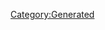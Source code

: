 {{Texts/Music
 |ID=24
 |MusicName=不確定性☆COSMIC MOVEMENT
 |OfficialName=不確定性☆COSMIC MOVEMENT
 |VocalName=ワルキューレ　美雲ΔJUNNA フレイアΔ鈴木みのり カナメΔ安野希世乃 レイナΔ東山奈央 マキナΔ西田望見
 |VocalNameLF=ワルキューレ　美雲ΔJUNNA　フレイアΔ鈴木みのり
カナメΔ安野希世乃　レイナΔ東山奈央　マキナΔ西田望見
 |Description=作品：マクロスΔ

歌手：ワルキューレ
　　　美雲ΔJUNNA　フレイアΔ鈴木みのり
　　　カナメΔ安野希世乃　レイナΔ東山奈央
　　　マキナΔ西田望見

作詞：深川琴美、六ツ見純代、渡邊亜希子、姉田ウ夢ヤ
作曲：姉田ウ夢ヤ
 |BuyURL=https://recochoku.jp/song/S1003321337/
 |StoryDesc=惑星ランドールでのワクチンライブ。

フレイアは、憧れだったワルキューレのメンバーとして
迎える初めてのライブに緊張を隠すことができない。
一方のハヤテも、これが入隊してから初めてのライブ。
2人の衝撃デビューステージは一体どうなるのか…？
 |StoryTitle=「リンゴ大好き、フレイア・ヴィオン14歳！」
 |BannerId=4
 |AnmStoreURL=https://anime.dmkt-sp.jp/animestore/ci_pc?workId=20867
}}
[[Category:Generated]]
